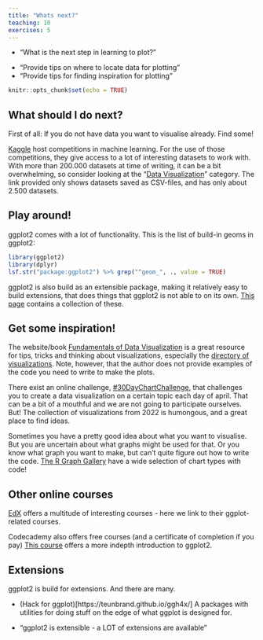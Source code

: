 ```yaml
---
title: "Whats next?"
teaching: 10
exercises: 5
---
```


::::questions
- "What is the next step in learning to plot?"
::::

::::objectives
- "Provide tips on where to locate data for plotting"
- "Provide tips for finding inspiration for plotting"
::::



```r
knitr::opts_chunk$set(echo = TRUE)
```

## What should I do next?

First of all: If you do not have data you want to visualise 
already. Find some!

[Kaggle](https://www.kaggle.com/datasets) host competitions 
in machine learning. For the use of those competitions, they
give access to a lot of interesting datasets to work with.
With more than 200.000 datasets at time of writing, it can
be a bit overwhelming, so consider looking at the "[Data Visualization](https://www.kaggle.com/datasets?fileType=csv&tags=13208-Data+Visualization)" category. The link provided only shows datasets saved as CSV-files, and has only about 2.500 datasets.

## Play around!

ggplot2 comes with a lot of functionality. This is the
list of build-in geoms in ggplot2:

```r
library(ggplot2)
library(dplyr)
lsf.str("package:ggplot2") %>% grep("^geom_", ., value = TRUE)

```
ggplot2 is also build as an extensible package, making 
it relatively easy to build extensions, that does things
that ggplot2 is not able to on its own. [This page](https://exts.ggplot2.tidyverse.org/) contains a collection of these.


## Get some inspiration!

The website/book [Fundamentals of Data Visualization](https://clauswilke.com/dataviz/) is a great resource for tips, tricks and thinking about visualizations, 
especially the [directory of visualizations](https://clauswilke.com/dataviz/directory-of-visualizations.html). Note, however, that the author does not provide examples of the code you need to write to make the plots.

There exist an online challenge, [#30DayChartChallenge](https://30daychartchallenge.org/), that 
challenges you to create a data visualization on a certain topic each day of april. That can be a bit of a mouthful and 
we are not going to participate ourselves. But! The collection 
of visualizations from 2022 is humongous, and a great place
to find ideas.

Sometimes you have a pretty good idea about what you want to visualise. But 
you are uncertain about what graphs might be used for that. Or you know 
what graph you want to make, but can't quite figure out how to write the code.
[The R Graph Gallery](https://r-graph-gallery.com/) have a wide selection of
chart types with code!


## Other online courses

[EdX](https://www.edx.org/search?q=ggplot) offers a multitude of interesting courses - here we link to their ggplot-related courses.

Codecademy also offers free courses (and a certificate of completion if you pay) [This course](https://www.codecademy.com/learn/learn-ggplot-2) offers
a more indepth introduction to ggplot2.

## Extensions

ggplot2 is build for extensions. And there are many.

* (Hack for ggplot)[https://teunbrand.github.io/ggh4x/] A packages with utilities for doing stuff on the edge of what ggplot is designed for.


::::keypoints
- "ggplot2 is extensible - a LOT of extensions are available"
::::
